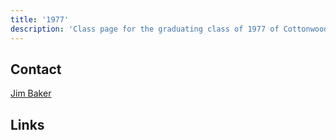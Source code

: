 ```yaml
---
title: '1977'
description: 'Class page for the graduating class of 1977 of Cottonwood High School.'
---
```


## Contact

[Jim Baker](mailto:losthwy@xpressweb.com)

## Links


<CardGrid>
  <LinkCard
    title="Class of 1977 Facebook"
    href="https://www.facebook.com/groups/CottonwoodColts.1977"
    description="Official Facebook group of the class of '77."
  />
</CardGrid>

